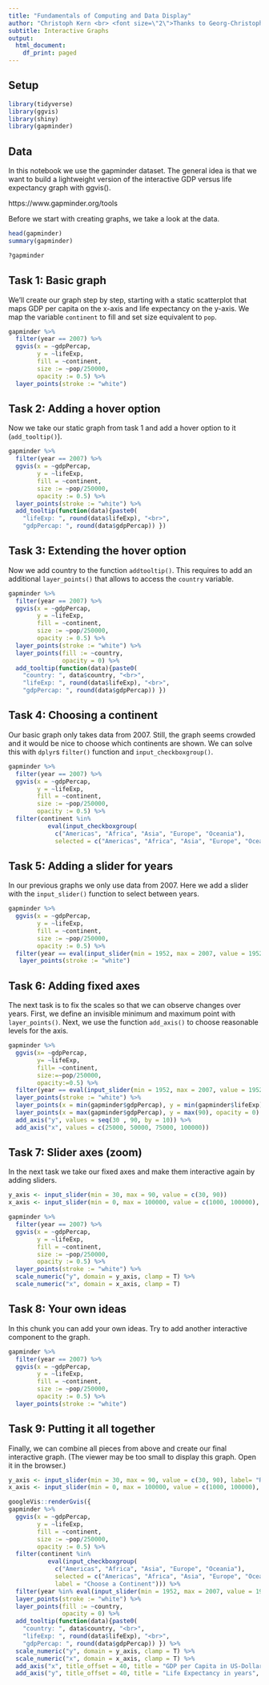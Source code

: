 ```yaml
---
title: "Fundamentals of Computing and Data Display"
author: "Christoph Kern <br> <font size=\"2\">Thanks to Georg-Christoph Haas (IAB)!</font>"
subtitle: Interactive Graphs
output:
  html_document:
    df_print: paged
---
```


## Setup

```r
library(tidyverse)
library(ggvis)
library(shiny)
library(gapminder)
```

## Data

In this notebook we use the gapminder dataset. The general idea is that we want to build a lightweight version of the interactive GDP versus life expectancy graph with ggvis().

https://www.gapminder.org/tools

Before we start with creating graphs, we take a look at the data.

```r
head(gapminder)
summary(gapminder)

?gapminder
```

## Task 1: Basic graph 

We'll create our graph step by step, starting with a static scatterplot that maps GDP per capita on the x-axis and life expectancy on the y-axis. We map the variable `continent` to fill and set size equivalent to `pop`.

```r
gapminder %>%
  filter(year == 2007) %>%
  ggvis(x = ~gdpPercap,
        y = ~lifeExp,
        fill = ~continent,
        size := ~pop/250000,
        opacity := 0.5) %>%
  layer_points(stroke := "white")
```

## Task 2: Adding a hover option

Now we take our static graph from task 1 and add a hover option to it (`add_tooltip()`).

```r
gapminder %>%
  filter(year == 2007) %>%
  ggvis(x = ~gdpPercap,
        y = ~lifeExp,
        fill = ~continent,
        size := ~pop/250000,
        opacity := 0.5) %>%
  layer_points(stroke := "white") %>%
  add_tooltip(function(data){paste0(
    "lifeExp: ", round(data$lifeExp), "<br>",
    "gdpPercap: ", round(data$gdpPercap)) })
```

## Task 3: Extending the hover option

Now we add country to the function `addtooltip()`. This requires to add an additional `layer_points()` that allows to access the `country` variable.

```r
gapminder %>%
  filter(year == 2007) %>%
  ggvis(x = ~gdpPercap,
        y = ~lifeExp,
        fill = ~continent,
        size := ~pop/250000,
        opacity := 0.5) %>%
  layer_points(stroke := "white") %>%
  layer_points(fill := ~country, 
               opacity = 0) %>%
  add_tooltip(function(data){paste0(
    "country: ", data$country, "<br>",
    "lifeExp: ", round(data$lifeExp), "<br>",
    "gdpPercap: ", round(data$gdpPercap)) })
```

## Task 4: Choosing a continent

Our basic graph only takes data from 2007. Still, the graph seems crowded and it would be nice to choose which continents are shown. We can solve this with `dplyr`s `filter()` function and `input_checkboxgroup()`. 

```r
gapminder %>%
  filter(year == 2007) %>%
  ggvis(x = ~gdpPercap,
        y = ~lifeExp,
        fill = ~continent,
        size := ~pop/250000,
        opacity := 0.5) %>%
  filter(continent %in% 
           eval(input_checkboxgroup(
             c("Americas", "Africa", "Asia", "Europe", "Oceania"), 
             selected = c("Americas", "Africa", "Asia", "Europe", "Oceania"))))
```

## Task 5: Adding a slider for years

In our previous graphs we only use data from 2007. Here we add a slider with the `input_slider()` function to select between years.

```r
gapminder %>%
  ggvis(x = ~gdpPercap,
        y = ~lifeExp,
        fill = ~continent,
        size := ~pop/250000,
        opacity := 0.5) %>%
  filter(year == eval(input_slider(min = 1952, max = 2007, value = 1952, step = 5, animate = T, sep = ""))) %>%
   layer_points(stroke := "white")
```

## Task 6: Adding fixed axes

The next task is to fix the scales so that we can observe changes over years. First, we define an invisible minimum and maximum point with `layer_points()`. Next, we use the function `add_axis()` to choose reasonable levels for the axis. 

```r
gapminder %>%
  ggvis(x= ~gdpPercap,
        y= ~lifeExp,
        fill= ~continent,
        size:=~pop/250000,
        opacity:=0.5) %>%
  filter(year == eval(input_slider(min = 1952, max = 2007, value = 1952, step = 5, animate = T, sep = ""))) %>%
  layer_points(stroke := "white") %>%
  layer_points(x = min(gapminder$gdpPercap), y = min(gapminder$lifeExp), opacity = 0) %>%
  layer_points(x = max(gapminder$gdpPercap), y = max(90), opacity = 0) %>%
  add_axis("y", values = seq(30 , 90, by = 10)) %>%
  add_axis("x", values = c(25000, 50000, 75000, 100000))
```

## Task 7: Slider axes (zoom)

In the next task we take our fixed axes and make them interactive again by adding sliders.

```r
y_axis <- input_slider(min = 30, max = 90, value = c(30, 90))
x_axis <- input_slider(min = 0, max = 100000, value = c(1000, 100000), step = 1000)

gapminder %>%
  filter(year == 2007) %>%
  ggvis(x = ~gdpPercap,
        y = ~lifeExp,
        fill = ~continent,
        size := ~pop/250000,
        opacity := 0.5) %>%
  layer_points(stroke := "white") %>%
  scale_numeric("y", domain = y_axis, clamp = T) %>%
  scale_numeric("x", domain = x_axis, clamp = T)
```

## Task 8: Your own ideas

In this chunk you can add your own ideas. Try to add another interactive component to the graph.

```r
gapminder %>%
  filter(year == 2007) %>%
  ggvis(x = ~gdpPercap,
        y = ~lifeExp,
        fill = ~continent,
        size := ~pop/250000,
        opacity := 0.5) %>%
  layer_points(stroke := "white") 
```

## Task 9: Putting it all together

Finally, we can combine all pieces from above and create our final interactive graph. (The viewer may be too small to display this graph. Open it in the browser.)

```r
y_axis <- input_slider(min = 30, max = 90, value = c(30, 90), label= "Range of Life Expectancy")
x_axis <- input_slider(min = 0, max = 100000, value = c(1000, 100000), step = 1000, label = "Range GDP per Capita")

googleVis::renderGvis({
gapminder %>%
  ggvis(x = ~gdpPercap,
        y = ~lifeExp,
        fill = ~continent,
        size := ~pop/250000,
        opacity := 0.5) %>%
  filter(continent %in% 
           eval(input_checkboxgroup(
             c("Americas", "Africa", "Asia", "Europe", "Oceania"), 
             selected = c("Americas", "Africa", "Asia", "Europe", "Oceania"),
             label = "Choose a Continent"))) %>%
  filter(year %in% eval(input_slider(min = 1952, max = 2007, value = 1952, step = 5, animate = T, label = "Year (Press Play)", sep = ""))) %>%
  layer_points(stroke := "white") %>%
  layer_points(fill := ~country, 
               opacity = 0) %>%
  add_tooltip(function(data){paste0(
    "country: ", data$country, "<br>",
    "lifeExp: ", round(data$lifeExp), "<br>",
    "gdpPercap: ", round(data$gdpPercap)) }) %>%
  scale_numeric("y", domain = y_axis, clamp = T) %>%
  scale_numeric("x", domain = x_axis, clamp = T) %>%
  add_axis("x", title_offset = 40, title = "GDP per Capita in US-Dollar (inflation adjusted)", properties = axis_props(title = list(fontSize = 15))) %>%
  add_axis("y", title_offset = 40, title = "Life Expectancy in years", properties = axis_props(title = list(fontSize = 15)))})
  
```
